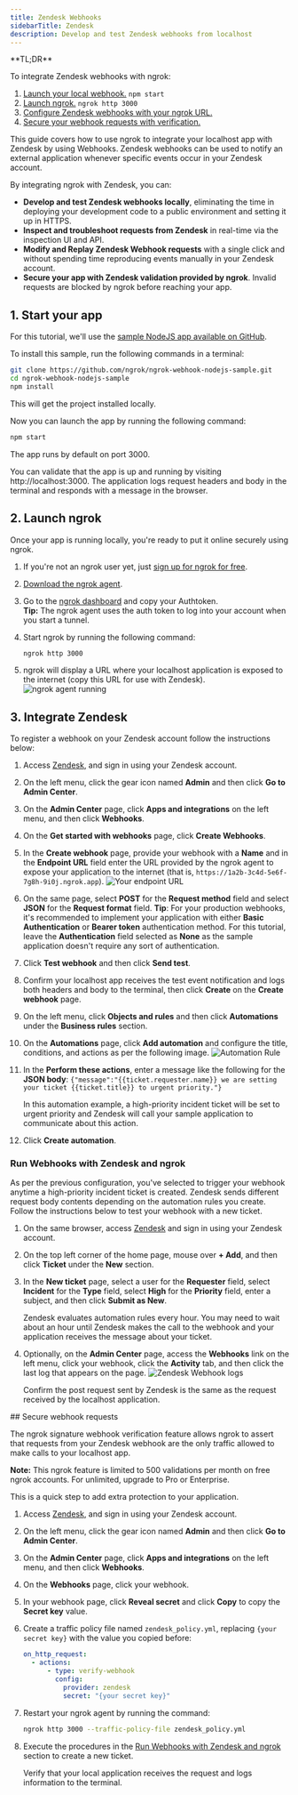 ```yaml
---
title: Zendesk Webhooks
sidebarTitle: Zendesk
description: Develop and test Zendesk webhooks from localhost
---
```



<Tip>
**TL;DR**

To integrate Zendesk webhooks with ngrok:

1. [Launch your local webhook.](#start-your-app) `npm start`
1. [Launch ngrok.](#start-ngrok) `ngrok http 3000`
1. [Configure Zendesk webhooks with your ngrok URL.](#setup-webhook)
1. [Secure your webhook requests with verification.](#security)
   </Tip>

This guide covers how to use ngrok to integrate your localhost app with Zendesk by using Webhooks.
Zendesk webhooks can be used to notify an external application whenever specific events occur in your Zendesk account.

By integrating ngrok with Zendesk, you can:

- **Develop and test Zendesk webhooks locally**, eliminating the time in deploying your development code to a public environment and setting it up in HTTPS.
- **Inspect and troubleshoot requests from Zendesk** in real-time via the inspection UI and API.
- **Modify and Replay Zendesk Webhook requests** with a single click and without spending time reproducing events manually in your Zendesk account.
- **Secure your app with Zendesk validation provided by ngrok**. Invalid requests are blocked by ngrok before reaching your app.

## 1. Start your app

For this tutorial, we'll use the [sample NodeJS app available on GitHub](https://github.com/ngrok/ngrok-webhook-nodejs-sample).

To install this sample, run the following commands in a terminal:

```bash
git clone https://github.com/ngrok/ngrok-webhook-nodejs-sample.git
cd ngrok-webhook-nodejs-sample
npm install
```

This will get the project installed locally.

Now you can launch the app by running the following command:

```bash
npm start
```

The app runs by default on port 3000.

You can validate that the app is up and running by visiting http://localhost:3000. The application logs request headers and body in the terminal and responds with a message in the browser.

## 2. Launch ngrok

Once your app is running locally, you're ready to put it online securely using ngrok.

1. If you're not an ngrok user yet, just [sign up for ngrok for free](https://ngrok.com/signup).

1. [Download the ngrok agent](https://download.ngrok.com).

1. Go to the [ngrok dashboard](https://dashboard.ngrok.com) and copy your Authtoken. <br />
   **Tip:** The ngrok agent uses the auth token to log into your account when you start a tunnel.
1. Start ngrok by running the following command:

   ```bash
   ngrok http 3000
   ```

1. ngrok will display a URL where your localhost application is exposed to the internet (copy this URL for use with Zendesk).
   ![ngrok agent running](../img/twilio/img/launch_ngrok_tunnel.png)

## 3. Integrate Zendesk

To register a webhook on your Zendesk account follow the instructions below:

1. Access [Zendesk](https://www.zendesk.com), and sign in using your Zendesk account.

1. On the left menu, click the gear icon named **Admin** and then click **Go to Admin Center**.

1. On the **Admin Center** page, click **Apps and integrations** on the left menu, and then click **Webhooks**.

1. On the **Get started with webhooks** page, click **Create Webhooks**.

1. In the **Create webhook** page, provide your webhook with a **Name** and in the **Endpoint URL** field enter the URL provided by the ngrok agent to expose your application to the internet (that is, `https://1a2b-3c4d-5e6f-7g8h-9i0j.ngrok.app`).
   ![Your endpoint URL](../img/zendesk/img/ngrok_url_configuration_zendesk.png)

1. On the same page, select **POST** for the **Request method** field and select **JSON** for the **Request format** field.
   **Tip**: For your production webhooks, it's recommended to implement your application with either **Basic Authentication** or **Bearer token** authentication method. For this tutorial, leave the **Authentication** field selected as **None** as the sample application doesn't require any sort of authentication.

1. Click **Test webhook** and then click **Send test**.

1. Confirm your localhost app receives the test event notification and logs both headers and body to the terminal, then click **Create** on the **Create webhook** page.

1. On the left menu, click **Objects and rules** and then click **Automations** under the **Business rules** section.

1. On the **Automations** page, click **Add automation** and configure the title, conditions, and actions as per the following image.
   ![Automation Rule](../img/zendesk/img/automation_rule_configuration_zendesk.png)

1. In the **Perform these actions**, enter a message like the following for the **JSON body**:
   `{"message":"{{ticket.requester.name}} we are setting your ticket {{ticket.title}} to urgent priority."}`

   In this automation example, a high-priority incident ticket will be set to urgent priority and Zendesk will call your sample application to communicate about this action.

1. Click **Create automation**.

### Run Webhooks with Zendesk and ngrok <a id="run-webhook"></a>

As per the previous configuration, you've selected to trigger your webhook anytime a high-priority incident ticket is created.
Zendesk sends different request body contents depending on the automation rules you create.
Follow the instructions below to test your webhook with a new ticket.

1. On the same browser, access [Zendesk](https://www.zendesk.com) and sign in using your Zendesk account.

1. On the top left corner of the home page, mouse over **+ Add**, and then click **Ticket** under the **New** section.

1. In the **New ticket** page, select a user for the **Requester** field, select **Incident** for the **Type** field, select **High** for the **Priority** field, enter a subject, and then click **Submit as New**.

   Zendesk evaluates automation rules every hour. You may need to wait about an hour until Zendesk makes the call to the webhook and your application receives the message about your ticket.

1. Optionally, on the **Admin Center** page, access the **Webhooks** link on the left menu, click your webhook, click the **Activity** tab, and then click the last log that appears on the page.
   ![Zendesk Webhook logs](../img/zendesk/img/zendesk_webhook_logs.png)

   Confirm the post request sent by Zendesk is the same as the request received by the localhost application.

<InspectingRequests />

<ReplayingRequests />
## Secure webhook requests

The ngrok signature webhook verification feature allows ngrok to assert that requests from your Zendesk webhook are the only traffic allowed to make calls to your localhost app.

**Note:** This ngrok feature is limited to 500 validations per month on free ngrok accounts. For unlimited, upgrade to Pro or Enterprise.

This is a quick step to add extra protection to your application.

1. Access [Zendesk](https://www.zendesk.com), and sign in using your Zendesk account.

1. On the left menu, click the gear icon named **Admin** and then click **Go to Admin Center**.

1. On the **Admin Center** page, click **Apps and integrations** on the left menu, and then click **Webhooks**.

1. On the **Webhooks** page, click your webhook.

1. In your webhook page, click **Reveal secret** and click **Copy** to copy the **Secret key** value.

1. Create a traffic policy file named `zendesk_policy.yml`, replacing `{your secret key}` with the value you copied before:

   ```yaml
   on_http_request:
     - actions:
         - type: verify-webhook
           config:
             provider: zendesk
             secret: "{your secret key}"
   ```

1. Restart your ngrok agent by running the command:

   ```bash
   ngrok http 3000 --traffic-policy-file zendesk_policy.yml
   ```

1. Execute the procedures in the [Run Webhooks with Zendesk and ngrok](#run-webhooks-with-zendesk-and-ngrok-) section to create a new ticket.

   Verify that your local application receives the request and logs information to the terminal.
